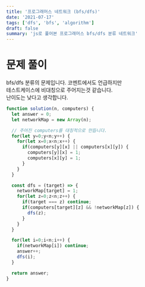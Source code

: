 ```yaml
---
title: '프로그래머스 네트워크 (bfs/dfs)'
date: '2021-07-17'
tags: ['dfs', 'bfs', 'algorithm']
draft: false
summary: 'js로 풀어본 프로그래머스 bfs/dfs 분류 네트워크'
---
```


# 문제 풀이

bfs/dfs 분류의 문제입니다. 코멘트에서도 언급하지만 <br/>
테스트케이스에 비대칭으로 주어지는것 같습니다. <br/>
난이도는 낮다고 생각합니다.

```javascript
function solution(n, computers) {
  let answer = 0;
  let networkMap = new Array(n);

  // 주어진 computers를 대칭적으로 만듭니다.
  for(let y=0;y<n;y++) {
    for(let x=0;x<n;x++) {
      if(computers[y][x] || computers[x][y]) {
        computers[y][x] = 1;
        computers[x][y] = 1;
      }
    }
  }

  const dfs = (target) => {
    networkMap[target] = 1;
    for(let z=0;z<n;z++) {
      if(target === z) continue;
      if(computers[target][z] && !networkMap[z]) {
        dfs(z);
      }
    }
  }

  for(let i=0;i<n;i++) {
    if(networkMap[i]) continue;
    answer++;
    dfs(i);
  }

  return answer;
}

```
